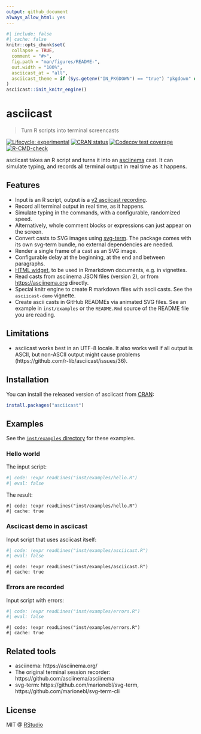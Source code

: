 ```yaml
---
output: github_document
always_allow_html: yes
---
```


<!-- README.md is generated from README.Rmd. Please edit that file -->

```r
#| include: false
#| cache: false
knitr::opts_chunk$set(
  collapse = TRUE,
  comment = "#>",
  fig.path = "man/figures/README-",
  out.width = "100%",
  asciicast_at = "all",
  asciicast_theme = if (Sys.getenv("IN_PKGDOWN") == "true") "pkgdown" else "readme"
)
asciicast::init_knitr_engine()
```

# asciicast

> Turn R scripts into terminal screencasts

<!-- badges: start -->
[![Lifecycle: experimental](https://img.shields.io/badge/lifecycle-experimental-orange.svg)](https://lifecycle.r-lib.org/articles/stages.html#experimental)
[![CRAN status](https://www.r-pkg.org/badges/version/asciicast)](https://cran.r-project.org/package=asciicast)
[![Codecov test coverage](https://codecov.io/gh/r-lib/asciicast/branch/main/graph/badge.svg)](https://app.codecov.io/gh/r-lib/asciicast?branch=main)
[![R-CMD-check](https://github.com/r-lib/asciicast/actions/workflows/R-CMD-check.yaml/badge.svg)](https://github.com/r-lib/asciicast/actions/workflows/R-CMD-check.yaml)
<!-- badges: end -->

asciicast takes an R script and turns it into an
[asciinema](https://asciinema.org/) cast. It can simulate typing, and
records all terminal output in real time as it happens.

## Features

* Input is an R script, output is a
  [v2 asciicast recording](https://github.com/asciinema/asciinema/blob/develop/doc/asciicast-v2.md).
* Record all terminal output in real time, as it happens.
* Simulate typing in the commands, with a configurable, randomized speed.
* Alternatively, whole comment blocks or expressions can just appear on
  the screen.
* Convert casts to SVG images using
  [svg-term](https://github.com/marionebl/svg-term). The package comes with
  its own svg-term bundle, no external dependencies are needed.
* Render a single frame of a cast as an SVG image.
* Configurable delay at the beginning, at the end and between paragraphs.
* [HTML widget](http://www.htmlwidgets.org), to be used in Rmarkdown
  documents, e.g. in vignettes.
* Read casts from asciinema JSON files (version 2), or from
  <https://asciinema.org> directly.
* Special knitr engine to create R markdown files with ascii casts. See
  the `asciicast-demo` vignette.
* Create ascii casts in GitHub READMEs via animated SVG files. See an
  example in `inst/examples` or the `README.Rmd` source of the README
  file you are reading.

## Limitations

* asciicast works best in an UTF-8 locale. It also works well if all output
  is ASCII, but non-ASCII output might cause problems
  (https://github.com/r-lib/asciicast/issues/36).

## Installation

You can install the released version of asciicast from
[CRAN](https://CRAN.R-project.org):

``` r
install.packages("asciicast")
```

## Examples

See the [`inst/examples` directory](https://github.com/r-lib/asciicast/tree/main/inst/examples)
for these examples.

### Hello world

The input script:

```r
#| code: !expr readLines("inst/examples/hello.R")
#| eval: false
```

The result:

```asciicast
#| code: !expr readLines("inst/examples/hello.R")
#| cache: true
```

### Asciicast demo in asciicast

Input script that uses asciicast itself:

```r
#| code: !expr readLines("inst/examples/asciicast.R")
#| eval: false
```

```asciicast
#| code: !expr readLines("inst/examples/asciicast.R")
#| cache: true
```

### Errors are recorded

Input script with errors:

```r
#| code: !expr readLines("inst/examples/errors.R")
#| eval: false
```

```asciicast
#| code: !expr readLines("inst/examples/errors.R")
#| cache: true
```

## Related tools

* asciinema: https://asciinema.org/
* The original terminal session recorder:
  https://github.com/asciinema/asciinema
* svg-term: https://github.com/marionebl/svg-term,
  https://github.com/marionebl/svg-term-cli

## License

MIT @ [RStudio](https://github.com/rstudio)
